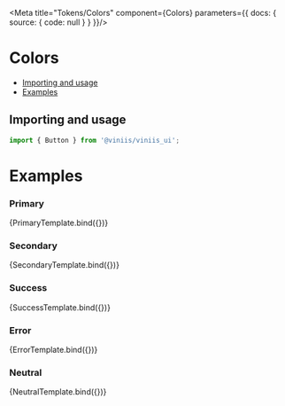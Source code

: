 
<Meta title="Tokens/Colors" component={Colors} parameters={{
  docs: {
    source: {
      code: null
    }
  }
 }}/>



# Colors

- [Importing and usage](#importing)
- [Examples](#examples)

## <a id="importing"></a>Importing and usage

```js
import { Button } from '@viniis/viniis_ui';
```

# <a id="examples"></a>Examples

### Primary

<Story name="Primary">
  {PrimaryTemplate.bind({})}
</Story>

### Secondary

<Story name="Secondary">
  {SecondaryTemplate.bind({})}
</Story>


### Success

<Story name="Success">
  {SuccessTemplate.bind({})}
</Story>


### Error

<Story name="Error">
  {ErrorTemplate.bind({})}
</Story>

### Neutral

<Story name="Neutral">
  {NeutralTemplate.bind({})}
</Story>
